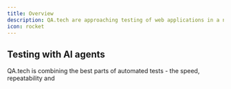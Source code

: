 ```yaml
---
title: Overview
description: QA.tech are approaching testing of web applications in a new way, this section covers the core concepts
icon: rocket
---
```


## Testing with AI agents

QA.tech is combining the best parts of automated tests - the speed, repeatability and
